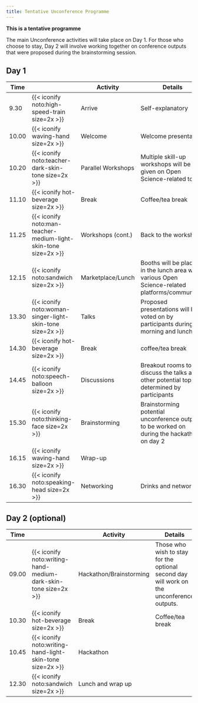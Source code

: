 ```yaml
---
title: Tentative Unconference Programme
---
```


**This is a tentative programme**

The main Unconference activities will take place on Day 1.
For those who choose to stay, Day 2 will involve working
together on conference outputs that were proposed during the
brainstorming session.

::: {.panel-tabset}
## Day 1

| Time |   | Activity | Details | Room |
|------|---|-------|---------|------|
| 9.30 | {{< iconify noto:high-speed-train size=2x >}} | Arrive  | Self-explanatory | Spotlight |
| 10.00 | {{< iconify waving-hand size=2x >}} | Welcome | Welcome presentation | Spotlight |
| 10.20 | {{< iconify noto:teacher-dark-skin-tone size=2x >}} | Parallel Workshops | Multiple skill-up workshops will be given on Open Science-related topics | Spotlight <br> Concept corner <br> Whiteboard |
| 11.10 | {{< iconify hot-beverage size=2x >}} | Break | Coffee/tea break | Spotlight |
| 11.25 | {{< iconify noto:man-teacher-medium-light-skin-tone size=2x >}} | Workshops (cont.) | Back to the workshops | Spotlight <br> Concept corner <br> Whiteboard |
| 12.15 | {{< iconify noto:sandwich size=2x >}} | Marketplace/Lunch | Booths will be placed in the lunch area with various Open Science-related platforms/communities | Brainstorm |
| 13.30 | {{< iconify noto:woman-singer-light-skin-tone size=2x >}} | Talks | Proposed presentations will be voted on by participants during the morning and lunch. | Spotlight |
| 14.30 | {{< iconify hot-beverage size=2x >}} | Break | coffee/tea break | Spotlight |
| 14.45 | {{< iconify noto:speech-balloon size=2x >}} | Discussions | Breakout rooms to discuss the talks and other potential topics determined by participants | Spotlight <br> Concept corner <br> Whiteboard <br> Brainstorm |
| 15.30 | {{< iconify noto:thinking-face size=2x >}} | Brainstorming | Brainstorming potential unconference outputs to be worked on during the hackathon on day 2 | Brainstorm |
| 16.15 | {{< iconify waving-hand size=2x >}} | Wrap-up | | Brainstorm |
| 16.30 | {{< iconify noto:speaking-head size=2x >}} | Networking | Drinks and networking | Brainstorm |

## Day 2 (optional)

| Time |   | Activity | Details | Room |
|------|---|----------|---------|------|
| 09.00 | {{< iconify noto:writing-hand-medium-dark-skin-tone size=2x >}} | Hackathon/Brainstorming | Those who wish to stay for the optional second day will work on the unconference outputs. | TBD |
| 10.30 | {{< iconify hot-beverage size=2x >}} | Break | Coffee/tea break | TBD |
| 10.45 | {{< iconify noto:writing-hand-light-skin-tone size=2x >}} | Hackathon | | TBD |
| 12.30 | {{< iconify noto:sandwich size=2x >}} | Lunch and wrap up | | TBD |

:::
